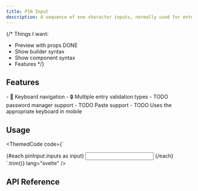 ```yaml
---
title: PIN Input
description: A sequence of one-character inputs, normally used for entering PINs or OTPs.
---
```


{/*
Things I want:
- Preview with props DONE
- Show builder syntax
- Show component syntax
- Features
*/}

<Preview client:load />

## Features

<Features>
- 🎹 Keyboard navigation
- 🔒 Multiple entry validation types
- TODO password manager support
- TODO Paste support
- TODO Uses the appropriate keyboard in mobile
</Features>

## Usage

<ThemedCode code={`
<script lang="ts">

	const pinInput = new PinInput();
</script>

<div {...pinInput.root}>
	{#each pinInput.inputs as input}
		<input {...input} />
	{/each}
</div>
`.trim()}
lang="svelte" />


## API Reference

<ApiTable entry="PinInput" />
